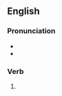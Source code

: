 ==English==

===Pronunciation===
* {{IPA|en|/klæmd/}}
* {{rhymes|en|æmd|s=1}}

===Verb===
{{head|en|verb form}}

# {{en-past of|clam}}